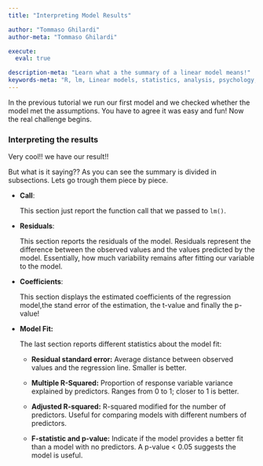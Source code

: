 ```yaml
---
title: "Interpreting Model Results"

author: "Tommaso Ghilardi"
author-meta: "Tommaso Ghilardi"

execute:
  eval: true

description-meta: "Learn what a the summary of a linear model means!"
keywords-meta: "R, lm, Linear models, statistics, analysis, psychology, tutorial, experiment, DevStart, developmental science"
---
```


In the previous tutorial we run our first model and we checked whether the model met the assumptions. You have to agree it was easy and fun! Now the real challenge begins.

### Interpreting the results

Very cool!! we have our result!!

But what is it saying?? As you can see the summary is divided in subsections. Lets go trough them piece by piece.

-   **Call**:

    This section just report the function call that we passed to `lm()`.

-   **Residuals**:

    This section reports the residuals of the model. Residuals represent the difference between the observed values and the values predicted by the model. Essentially, how much variability remains after fitting our variable to the model.

-   **Coefficients**:

    This section displays the estimated coefficients of the regression model,the stand error of the estimation, the t-value and finally the p-value!

-   **Model Fit:**

    The last section reports different statistics about the model fit:

    -   **Residual standard error:** Average distance between observed values and the regression line. Smaller is better.

    -   **Multiple R-Squared:** Proportion of response variable variance explained by predictors. Ranges from 0 to 1; closer to 1 is better.

    -   **Adjusted R-squared:** R-squared modified for the number of predictors. Useful for comparing models with different numbers of predictors.

    -   **F-statistic and p-value:** Indicate if the model provides a better fit than a model with no predictors. A p-value \< 0.05 suggests the model is useful.
